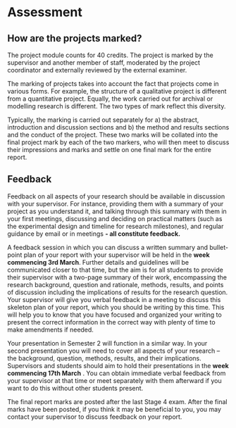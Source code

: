 # Assessment
## How are the projects marked?

The project module counts for 40 credits. The project is marked by the supervisor and another member of staff, moderated by the project coordinator and externally reviewed by the external examiner.

The marking of projects takes into account the fact that projects come in various forms. For example, the structure of a qualitative project is different from a quantitative project. Equally, the work carried out for archival or modelling research is different. The two types of mark reflect this diversity.

Typically, the marking is carried out separately for a) the abstract, introduction and discussion sections and b) the method and results sections and the conduct of the project. These two marks will be collated into the final project mark by each of the two markers, who will then meet to discuss their impressions and marks and settle on one final mark for the entire report.

## Feedback

Feedback on all aspects of your research should be available in discussion with your supervisor. For instance, providing them with a summary of your project as you understand it, and talking through this summary with them in your first meetings, discussing and deciding on practical matters (such as the experimental design and timeline for research milestones), and regular guidance by email or in meetings **\- all constitute feedback.**

A feedback session in which you can discuss a written summary and bullet-point plan of your report with your supervisor will be held in the **week commencing 3rd March**. Further details and guidelines will be communicated closer to that time, but the aim is for all students to provide their supervisor with a two-page summary of their work, encompassing the research background, question and rationale, methods, results, and points of discussion including the implications of results for the research question. Your supervisor will give you verbal feedback in a meeting to discuss this skeleton plan of your report, which you should be writing by this time. This will help you to know that you have focused and organized your writing to present the correct information in the correct way with plenty of time to make amendments if needed.

Your presentation in Semester 2 will function in a similar way. In your second presentation you will need to cover all aspects of your research – the background, question, methods, results, and their implications. Supervisors and students should aim to hold their presentations in the **week commencing 17th March** . You can obtain immediate verbal feedback from your supervisor at that time or meet separately with them afterward if you want to do this without other students present.

The final report marks are posted after the last Stage 4 exam. After the final marks have been posted, if you think it may be beneficial to you, you may contact your supervisor to discuss feedback on your report.